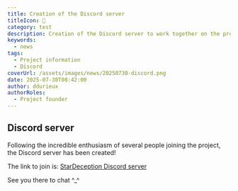 ```yaml
---
title: Creation of the Discord server
titleIcon: 💬
category: test
description: Creation of the Discord server to work together on the project.
keywords:
  - news
tags:
  - Project information
  - Discord
coverUrl: /assets/images/news/20250730-discord.png
date: 2025-07-30T08:42:00
author: ddurieux
authorRoles:
  - Project founder
---
```


## Discord server

Following the incredible enthusiasm of several people joining the project, the Discord server has been created!

The link to join is: [StarDeception Discord server](https://discord.gg/K4a2mwwBAM)

See you there to chat ^_^
